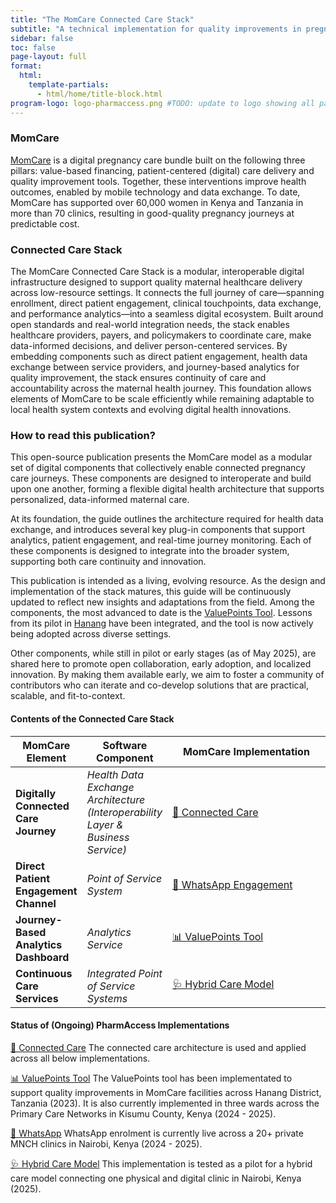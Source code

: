 ```yaml
---
title: "The MomCare Connected Care Stack"
subtitle: "A technical implementation for quality improvements in pregnancy care."
sidebar: false
toc: false
page-layout: full
format:
  html:
    template-partials:
      - html/home/title-block.html
program-logo: logo-pharmaccess.png #TODO: update to logo showing all partners
---
```


### MomCare 
[MomCare](/momcare.qmd) is a digital pregnancy care bundle built on the following three pillars:  value-based financing, patient-centered (digital) care delivery and quality improvement tools. Together, these interventions improve health outcomes, enabled by mobile technology and data exchange. To date, MomCare has supported over 60,000 women in Kenya and Tanzania in more than 70 clinics, resulting in good-quality pregnancy journeys at predictable cost. 

### Connected Care Stack

The MomCare Connected Care Stack is a modular, interoperable digital infrastructure designed to support quality maternal healthcare delivery across low-resource settings. It connects the full journey of care—spanning enrollment, direct patient engagement, clinical touchpoints, data exchange, and performance analytics—into a seamless digital ecosystem. Built around open standards and real-world integration needs, the stack enables healthcare providers, payers, and policymakers to coordinate care, make data-informed decisions, and deliver person-centered services. By embedding components such as direct patient engagement, health data exchange between service providers, and journey-based analytics for quality improvement, the stack ensures continuity of care and accountability across the maternal health journey. This foundation allows elements of MomCare to be scale efficiently while remaining adaptable to local health system contexts and evolving digital health innovations.

### How to read this publication? 
This open-source publication presents the MomCare model as a modular set of digital components that collectively enable connected pregnancy care journeys. These components are designed to interoperate and build upon one another, forming a flexible digital health architecture that supports personalized, data-informed maternal care.

At its foundation, the guide outlines the architecture required for health data exchange, and introduces several key plug-in components that support analytics, patient engagement, and real-time journey monitoring. Each of these components is designed to integrate into the broader system, supporting both care continuity and innovation.

This publication is intended as a living, evolving resource. As the design and implementation of the stack matures, this guide will be continuously updated to reflect new insights and adaptations from the field. Among the components, the most advanced to date is the [ValuePoints Tool](https://pharmaccess.github.io/momcare-valuepoints-documentation/docs/vp/narrative/valuepoints.html). Lessons from its pilot in [Hanang](/vp/narrative/hanang.qmd) have been integrated, and the tool is now actively being adopted across diverse settings.

Other components, while still in pilot or early stages (as of May 2025), are shared here to promote open collaboration, early adoption, and localized innovation. By making them available early, we aim to foster a community of contributors who can iterate and co-develop solutions that are practical, scalable, and fit-to-context.

#### Contents of the Connected Care Stack
| **MomCare Element**                | **Software Component**                                                  | **MomCare Implementation**                                                                                                                               |
|-----------------------------------|-------------------------------------------------------------------------|----------------------------------------------------------------------------------------------------------------------------------------------------------|
| **Digitally Connected Care Journey** | *Health Data Exchange Architecture*  <br> _(Interoperability Layer & Business Service)_ | [🔗 Connected Care](/docs/mamatoto/index.qmd)                                                                                   |
| **Direct Patient Engagement Channel** | *Point of Service System*                                               | [💬 WhatsApp Engagement](docs/whatsapp/narrative.html)                                                                                                              |
| **Journey-Based Analytics Dashboard** | *Analytics Service*                                                     | [📊 ValuePoints Tool](https://pharmaccess.github.io/momcare-valuepoints-documentation/docs/vp/narrative/valuepoints.html)                                |
| **Continuous Care Services**         | *Integrated Point of Service Systems*                                   | [🩺 Hybrid Care Model](https://pharmaccess.github.io/momcare-valuepoints-documentation/docs/hybridcaremodel/narrative.html)                              |

#### Status of (Ongoing) PharmAccess Implementations
[🔗 Connected Care](/docs/mamatoto/index.qmd)
The connected care architecture is used and applied across all below implementations. 

[📊 ValuePoints Tool](https://pharmaccess.github.io/momcare-valuepoints-documentation/docs/vp/narrative/valuepoints.html)
The ValuePoints tool has been implementated to support quality improvements in MomCare facilities across Hanang District, Tanzania (2023). It is also currently implemented in three wards across the Primary Care Networks in Kisumu County, Kenya (2024 - 2025). 

[💬 WhatsApp](docs/whatsapp/narrative.html)
WhatsApp enrolment is currently live across a 20+ private MNCH clinics in Nairobi, Kenya (2024 - 2025).

[🩺 Hybrid Care Model](https://pharmaccess.github.io/momcare-valuepoints-documentation/docs/hybridcaremodel/narrative.html) 
This implementation is tested as a pilot for a hybrid care model connecting one physical and digital clinic in Nairobi, Kenya (2025). 


